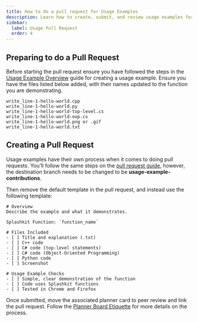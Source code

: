 ```yaml
---
title: How to do a pull request for Usage Examples
description: Learn how to create, submit, and review usage examples for the Splashkit website.
sidebar:
  label: Usage Pull Request
  order: 4
---
```


## Preparing to do a Pull Request

Before starting the pull request ensure you have followed the steps in the [Usage Example Overview](/products/splashkit/splashkit-website/usage-examples/01-overview)
guide for creating a usage example. Ensure you have the files listed below added,
with their names updated to the function you are demonstrating.

```plaintext
write_line-1-hello-world.cpp
write_line-1-hello-world.py
write_line-1-hello-world-top-level.cs
write_line-1-hello-world-oop.cs
write_line-1-hello-world.png or .gif
write_line-1-hello-world.txt
```

## Creating a Pull Request

Usage examples have their own process when it comes to doing pull requests.
You'll follow the same steps on the [pull request guide](/products/splashkit/splashkit-website/onboarding/03-pull-request),
however, the destination branch needs to be changed to be **usage-example-contributions**.

Then remove the default template in the pull request, and instead use the following template:

```shell
# Overview
Describe the example and what it demonstrates.

Splashkit Function: `function_name`

# Files Included
- [ ] Title and explanation (.txt)
- [ ] C++ code
- [ ] C# code (top-level statements)
- [ ] C# code (Object-Oriented Programming)
- [ ] Python code
- [ ] Screenshot

# Usage Example Checks
- [ ] Simple, clear demonstration of the function
- [ ] Code uses Splashkit functions
- [ ] Tested in Chrome and Firefox
```

Once submitted, move the associated planner card to peer review and link the pull request. Follow the
[Planner Board Etiquette](/products/splashkit/splashkit-website/onboarding/06-planner-board) for
more details on the process.
